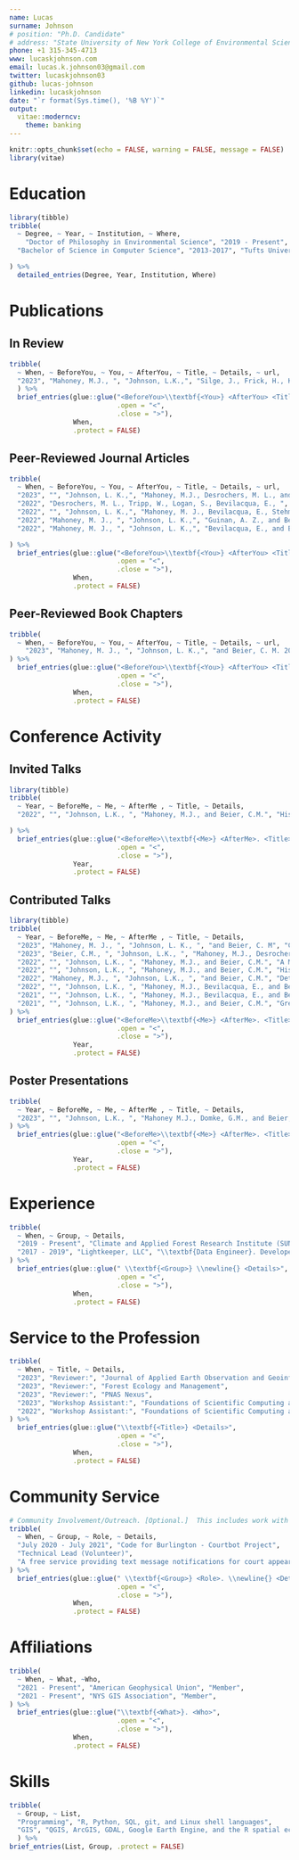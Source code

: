 ```yaml
---
name: Lucas
surname: Johnson
# position: "Ph.D. Candidate"
# address: "State University of New York College of Environmental Science and Forestry"
phone: +1 315-345-4713
www: lucaskjohnson.com
email: lucas.k.johnson03@gmail.com
twitter: lucaskjohnson03
github: lucas-johnson
linkedin: lucaskjohnson
date: "`r format(Sys.time(), '%B %Y')`"
output:
  vitae::moderncv:
    theme: banking
---
```


```r
knitr::opts_chunk$set(echo = FALSE, warning = FALSE, message = FALSE)
library(vitae)
```

# Education

```r
library(tibble)
tribble(
  ~ Degree, ~ Year, ~ Institution, ~ Where,
    "Doctor of Philosophy in Environmental Science", "2019 - Present", "State University College of Environmental Science and Forestry", "Syracuse, New York",
  "Bachelor of Science in Computer Science", "2013-2017", "Tufts University", "Boston, Massachusetts",

) %>% 
  detailed_entries(Degree, Year, Institution, Where)
```

# Publications

## In Review

```r
tribble(
  ~ When, ~ BeforeYou, ~ You, ~ AfterYou, ~ Title, ~ Details, ~ url,
  "2023", "Mahoney, M.J., ", "Johnson, L.K.,", "Silge, J., Frick, H., Kuhn, M., and Beier, C. M.", "Assessing the performance of spatial cross-validation approaches for models of spatially structured data.", "In review at Environmental Modelling \\& Software", "https://doi.org/10.48550/arXiv.2303.07334"
  ) %>% 
  brief_entries(glue::glue("<BeforeYou>\\textbf{<You>} <AfterYou> <Title> <Details>. \\url{<url>}", 
                           .open = "<", 
                           .close = ">"), 
                When, 
                .protect = FALSE)
```

## Peer-Reviewed Journal Articles

```r
tribble(
  ~ When, ~ BeforeYou, ~ You, ~ AfterYou, ~ Title, ~ Details, ~ url,
  "2023", "", "Johnson, L. K.,", "Mahoney, M.J., Desrochers, M. L., and Beier, C. M. 2023.", "Mapping historical forest biomass for stock-change assessments at parcel to landscape scales.", "Forest Ecology and Management, 546, 121348", "https://doi.org/10.1016/j.foreco.2023.121348",
  "2022", "Desrochers, M. L., Tripp, W., Logan, S., Bevilacqua, E., ", "Johnson, L.K.,", "and Beier, C. M. 2022.", "Ground-Truthing Forest Change Detection Algorithms in Working Forests of the US Northeast.", "Journal of Forestry, 120(5), 575–587", "https://doi.org/10.1093/jofore/fvab075",
  "2022", "", "Johnson, L. K.,", "Mahoney, M. J., Bevilacqua, E., Stehman, S. V., Domke, G. M., and Beier, C. M. 2022.", "Fine-resolution landscape-scale biomass mapping using a spatiotemporal patchwork of LiDAR coverages.", "The International Journal of Applied Earth Observation and Geoinformation, 114, 103059", "https://doi.org/10.1016/j.jag.2022.103059",
  "2022", "Mahoney, M. J., ", "Johnson, L. K.,", "Guinan, A. Z., and Beier, C. M. 2022.", "Classification and mapping of low-statured 'shrubland' cover types in post-agricultural landscapes of the US Northeast.", "The International Journal of Remote Sensing, 43(19-24), 7117-7138", "https://doi.org/10.1080/01431161.2022.2155086",
  "2022", "Mahoney, M. J., ", "Johnson, L. K.,", "Bevilacqua, E., and Beier, C. M. 2022.", "Ground noise filtering produces inferior models of forest aboveground biomass.", "GIScience and Remote Sensing, 59(1), 1266-1280", "https://doi.org/10.1080/15481603.2022.2103069",

) %>% 
  brief_entries(glue::glue("<BeforeYou>\\textbf{<You>} <AfterYou> <Title> <Details>. \\url{<url>}", 
                           .open = "<", 
                           .close = ">"), 
                When, 
                .protect = FALSE)
```

\newpage{}

## Peer-Reviewed Book Chapters

```r
tribble(
  ~ When, ~ BeforeYou, ~ You, ~ AfterYou, ~ Title, ~ Details, ~ url,
    "2023", "Mahoney, M. J., ", "Johnson, L. K.,", "and Beier, C. M. 2023.", "AI for Shrubland Identification and Mapping.", "In Sun Z, Cristea N, Rivas P (eds.), Artificial Intelligence in Earth Science, 295-316. Elsevier. ISBN 978-0-323-91737-7.", "https://doi.org/10.1016/B978-0-323-91737-7.00010-4",
) %>% 
  brief_entries(glue::glue("<BeforeYou>\\textbf{<You>} <AfterYou> <Title> <Details> \\url{<url>}", 
                           .open = "<", 
                           .close = ">"), 
                When, 
                .protect = FALSE)
```

# Conference Activity

## Invited Talks
```r
library(tibble)
tribble(
  ~ Year, ~ BeforeMe, ~ Me, ~ AfterMe , ~ Title, ~ Details,
  "2022", "", "Johnson, L.K., ", "Mahoney, M.J., and Beier, C.M.", "Historical Time Series Biomass Modeling: To Train on Plots or Pixels?", "FIA Science Stakeholder Meeting (Virtual)",

) %>% 
  brief_entries(glue::glue("<BeforeMe>\\textbf{<Me>} <AfterMe>. <Title> <Details>", 
                           .open = "<", 
                           .close = ">"), 
                Year, 
                .protect = FALSE)
```

## Contributed Talks
```r
library(tibble)
tribble(
  ~ Year, ~ BeforeMe, ~ Me, ~ AfterMe , ~ Title, ~ Details,
  "2023", "Mahoney, M. J., ", "Johnson, L. K., ", "and Beier, C. M", "Consistent Workflows for Assessing Model Performance: Tools and Applications to Natural Climate Solutions.", "American Geophysical Union Fall Meeting, San Francisco, CA",
  "2023", "Beier, C.M., ", "Johnson, L.K., ", "Mahoney, M.J., Desrochers, M.L, and Domke, G.M.", "An integrated carbon monitoring framework for stock-change GHG inventory at parcel to landscape scales: approach, outputs and applications.", "American Geophysical Union Fall Meeting, San Francisco, CA",
  "2022", "", "Johnson, L.K., ", "Mahoney, M.J., and Beier, C.M.", "A Map-based Stock Change Approach for Fine-scale Biomass and Carbon Accounting in NYS.", "Forest Ecosystem Monitoring Cooperateive Conference, Burlington, VT",
  "2022", "", "Johnson, L.K., ", "Mahoney, M.J., and Beier, C.M.", "Historical Time Series Biomass Modeling: To Train on Plots or Pixels?", "American Geophysical Union Fall Meeting (Virtual)",
  "2022", "Mahoney, M.J., ", "Johnson, L.K., ", "and Beier, C.M.", "Detecting regenerating forestland at a landscape level.", "Ecological Society of America and Canadian Society for Ecology and Evolution Joint Annual Meeting, Montreal, Quebec, Canada",
  "2022", "", "Johnson, L.K., ", "Mahoney, M.J., Bevilacqua, E., and Beier, C.M.", "Filtering ground noise from LiDAR returns produces inferior models of forest aboveground biomass", "North American Forest Ecology Workshop, Sault Ste Marie, Ontario (Virtual)",
  "2021", "", "Johnson, L.K., ", "Mahoney, M.J., Bevilacqua, E., and Beier, C.M.", "Broad-scale forest biomass mapping: generating contiguous high-resolution predictions using a spatio-temporal patchwork of LiDAR coverages across a mixed-use landscape.", "American Geophysical Union Fall Meeting (Virtual)",
  "2021", "", "Johnson, L.K., ", "Mahoney, M.J., and Beier, C.M.", "Greening Up Before Growing Up: Challenges in Modeling Forest Biomass Recovery Post-Harvest Using Satellite Imagery.", "Society of American Foresters National Convention (Virtual)",
) %>% 
  brief_entries(glue::glue("<BeforeMe>\\textbf{<Me>} <AfterMe>. <Title> <Details>", 
                           .open = "<", 
                           .close = ">"), 
                Year, 
                .protect = FALSE)
```

## Poster Presentations
```r
tribble(
  ~ Year, ~ BeforeMe, ~ Me, ~ AfterMe , ~ Title, ~ Details,
  "2023", "", "Johnson, L.K., ", "Mahoney M.J., Domke, G.M., and Beier, C.M.", "Bridging the Gap Between Pixels and Minimum Estimation Units: Small-Area Uncertainty Estimation with Forest Aboveground Biomass Maps.", "American Geophysical Union Fall Meeting, San Francisco, CA"
) %>% 
  brief_entries(glue::glue("<BeforeMe>\\textbf{<Me>} <AfterMe>. <Title> <Details>", 
                           .open = "<", 
                           .close = ">"), 
                Year, 
                .protect = FALSE)

```


# Experience

```r
tribble(
  ~ When, ~ Group, ~ Details,
  "2019 - Present", "Climate and Applied Forest Research Institute (SUNY ESF)", "\\textbf{Research Assistant}. Developed cloud computing infrastructure, geospatial databases, and data sharing software. Contributed writing, code, and statistical/spatial analysis to technical reports",
  "2017 - 2019", "Lightkeeper, LLC", "\\textbf{Data Engineer}. Developed internal data management tools and software in python", 
) %>% 
  brief_entries(glue::glue(" \\textbf{<Group>} \\newline{} <Details>",
                           .open = "<", 
                           .close = ">"), 
                When, 
                .protect = FALSE)
```

# Service to the Profession
```r
tribble(
  ~ When, ~ Title, ~ Details,
  "2023", "Reviewer:", "Journal of Applied Earth Observation and Geoinformation",
  "2023", "Reviewer:", "Forest Ecology and Management",
  "2023", "Reviewer:", "PNAS Nexus",
  "2023", "Workshop Assistant:", "Foundations of Scientific Computing at SUNY ESF",
  "2022", "Workshop Assistant:", "Foundations of Scientific Computing at SUNY ESF"
) %>% 
  brief_entries(glue::glue("\\textbf{<Title>} <Details>", 
                           .open = "<", 
                           .close = ">"), 
                When, 
                .protect = FALSE)
```

# Community Service

```r
# Community Involvement/Outreach. [Optional.]  This includes work with libraries and schools, public lectures, etc.
tribble(
  ~ When, ~ Group, ~ Role, ~ Details,
  "July 2020 - July 2021", "Code for Burlington - Courtbot Project", 
  "Technical Lead (Volunteer)", 
  "A free service providing text message notifications for court appearances"
) %>% 
  brief_entries(glue::glue(" \\textbf{<Group>} <Role>. \\newline{} <Details>",
                           .open = "<", 
                           .close = ">"), 
                When, 
                .protect = FALSE)
```

# Affiliations

```r
tribble(
  ~ When, ~ What, ~Who,
  "2021 - Present", "American Geophysical Union", "Member",
  "2021 - Present", "NYS GIS Association", "Member",
) %>% 
  brief_entries(glue::glue("\\textbf{<What>}. <Who>", 
                           .open = "<", 
                           .close = ">"), 
                When, 
                .protect = FALSE)
```

# Skills

```r

tribble(
  ~ Group, ~ List,
  "Programming", "R, Python, SQL, git, and Linux shell languages",
  "GIS", "QGIS, ArcGIS, GDAL, Google Earth Engine, and the R spatial ecosystem"
  ) %>% 
brief_entries(List, Group, .protect = FALSE)
```
